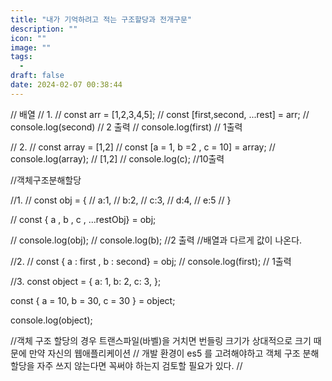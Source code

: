 ```yaml
---
title: "내가 기억하려고 적는 구조할당과 전개구문"
description: ""
icon: ""
image: ""
tags:
  -
draft: false
date: 2024-02-07 00:38:44
---
```


// 배열
// 1.
// const arr = [1,2,3,4,5];
// const [first,second, ...rest] = arr;
// console.log(second) // 2 출력
// console.log(first) // 1출력

// 2.
// const array = [1,2]
// const [a = 1, b =2 , c = 10] = array;
// console.log(array); // [1,2]
// console.log(c); //10출력

//객체구조분해할당

//1.
// const obj = {
// a:1,
// b:2,
// c:3,
// d:4,
// e:5
//
}

// const { a , b , c , ...restObj} = obj;

// console.log(obj);
// console.log(b); //2 출력 //배열과 다르게 값이 나온다.

//2.
// const { a : first , b : second} = obj;
// console.log(first); // 1출력

//3.
const object = {
a: 1,
b: 2,
c: 3,
};

const { a = 10, b = 30, c = 30 } = object;

console.log(object);

//객체 구조 할당의 경우 트랜스파일(바벨)을 거치면 번들링 크기가 상대적으로 크기 때문에 만약 자신의 웹애플리케이션
// 개발 환경이 es5 를 고려해야하고 객체 구조 분해 할당을 자주 쓰지 않는다면 꼭써야 하는지 검토할 필요가 있다.
//
